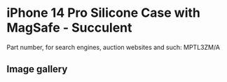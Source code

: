 
# iPhone 14 Pro Silicone Case with MagSafe - Succulent

Part number, for search engines, auction websites and such: MPTL3ZM/A

## Image gallery

<div style={{ width: "768px" }}>
  <GalleryComponent
    images={[
      {
        original: "/everysource/MPTL3.png",
        thumbnail: "/everypreview/MPTL3.png",
      },
      {
        original: "/everysource/MPTL3_AV1.png",
        thumbnail: "/everypreview/MPTL3_AV1.png",
      },
      {
        original: "/everysource/MPTL3_AV2.png",
        thumbnail: "/everypreview/MPTL3_AV2.png",
      },
      {
        original: "/everysource/MPTL3_AV3.png",
        thumbnail: "/everypreview/MPTL3_AV3.png",
      },
      {
        original: "/everysource/MPTL3_AV4.png",
        thumbnail: "/everypreview/MPTL3_AV4.png",
      },
      {
        original: "/everysource/MPTL3_AV5.png",
        thumbnail: "/everypreview/MPTL3_AV5.png",
      }
    ]}
  />
</div>